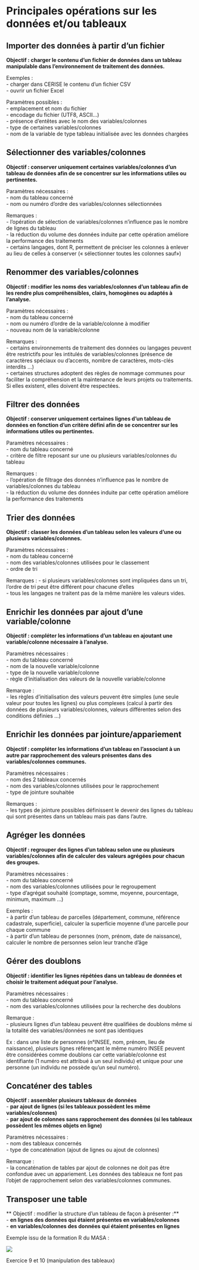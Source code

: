 # Principales opérations sur les données et/ou tableaux {.backgroundTitre}


## Importer des données à partir d’un fichier

**Objectif : charger le contenu d’un fichier de données dans un tableau manipulable dans l’environnement de traitement des données.**  

Exemples :  
- charger dans CERISE le contenu d’un fichier CSV  
- ouvrir un fichier Excel  
  

Paramètres possibles :  
- emplacement et nom du fichier  
- encodage du fichier (UTF8, ASCII…)  
- présence d’entêtes avec le nom des variables/colonnes  
- type de certaines variables/colonnes  
- nom de la variable de type tableau initialisée avec les données chargées


## Sélectionner des variables/colonnes

**Objectif : conserver uniquement certaines variables/colonnes d’un tableau de données afin de se concentrer sur les informations utiles ou pertinentes.**  
  

Paramètres nécessaires :  
- nom du tableau concerné  
- nom ou numéro d’ordre des variables/colonnes sélectionnées  
  
Remarques :  
- l’opération de sélection de variables/colonnes n’influence pas le nombre de lignes du tableau  
- la réduction du volume des données induite par cette opération améliore la performance des traitements   
- certains langages, dont R, permettent de préciser les colonnes à enlever au lieu de celles à conserver (« sélectionner toutes les colonnes sauf»)


## Renommer des variables/colonnes

**Objectif : modifier les noms des variables/colonnes d’un tableau afin de les rendre plus compréhensibles, clairs, homogènes ou adaptés à l’analyse.**  

  
Paramètres nécessaires :  
- nom du tableau concerné  
- nom ou numéro d’ordre de la variable/colonne à modifier  
- nouveau nom de la variable/colonne  
  
Remarques :  
- certains environnements de traitement des données ou langages peuvent être restrictifs pour les intitulés de variables/colonnes (présence de caractères spéciaux ou d’accents, nombre de caractères, mots-clés interdits …)  
- certaines structures adoptent des règles de nommage communes pour faciliter la compréhension et la maintenance de leurs projets ou traitements. Si elles existent, elles doivent être respectées.  

## Filtrer des données

**Objectif : conserver uniquement certaines lignes d’un tableau de données en fonction d’un critère défini afin de se concentrer sur les informations utiles ou pertinentes.**  
  

Paramètres nécessaires :  
- nom du tableau concerné  
- critère de filtre reposant sur une ou plusieurs variables/colonnes du tableau  
  
Remarques :  
- l’opération de filtrage des données n’influence pas le nombre de variables/colonnes du tableau  
- la réduction du volume des données induite par cette opération améliore la performance des traitements  


## Trier des données

**Objectif : classer les données d’un tableau selon les valeurs d’une ou plusieurs variables/colonnes.**  
  

Paramètres nécessaires :  
- nom du tableau concerné  
- nom des variables/colonnes utilisées pour le classement  
- ordre de tri  
  
Remarques : 
- si plusieurs variables/colonnes sont impliquées dans un tri, l’ordre de tri peut être différent pour chacune d’elles  
- tous les langages ne traitent pas de la même manière les valeurs vides.  


## Enrichir les données par ajout d’une variable/colonne

**Objectif : compléter les informations d’un tableau en ajoutant une variable/colonne nécessaire à l’analyse.**  
  

Paramètres nécessaires :  
- nom du tableau concerné  
- nom de la nouvelle variable/colonne  
- type de la nouvelle variable/colonne  
- règle d’initialisation des valeurs de la nouvelle variable/colonne  
  
Remarque :  
- les règles d’initialisation des valeurs peuvent être simples (une seule valeur pour toutes les lignes) ou plus complexes (calcul à partir des données de plusieurs variables/colonnes, valeurs différentes selon des conditions définies …)


## Enrichir les données par jointure/appariement

**Objectif : compléter les informations d’un tableau en l’associant à un autre par rapprochement des valeurs présentes dans des variables/colonnes communes.**
  

Paramètres nécessaires :  
- nom des 2 tableaux concernés  
- nom des variables/colonnes utilisées pour le rapprochement  
- type de jointure souhaitée  

Remarques :  
- les types de jointure possibles définissent le devenir des lignes du tableau qui sont présentes dans un tableau mais pas dans l’autre.  


## Agréger les données

**Objectif : regrouper des lignes d’un tableau selon une ou plusieurs variables/colonnes afin de calculer des valeurs agrégées pour chacun des groupes.**  
  

Paramètres nécessaires :  
- nom du tableau concerné  
- nom des variables/colonnes utilisées pour le regroupement  
- type d’agrégat souhaité (comptage, somme, moyenne, pourcentage, minimum, maximum …)  
  
Exemples :  
- à partir d’un tableau de parcelles (département, commune, référence cadastrale, superficie), calculer la superficie moyenne d’une parcelle pour chaque commune  
- à partir d’un tableau de personnes (nom, prénom, date de naissance), calculer le nombre de personnes selon leur tranche d’âge


## Gérer des doublons

**Objectif : identifier les lignes répétées dans un tableau de données et choisir le traitement adéquat pour l’analyse.**  
  

Paramètres nécessaires :  
- nom du tableau concerné  
- nom des variables/colonnes utilisées pour la recherche des doublons  
  
Remarque :  
- plusieurs lignes d’un tableau peuvent être qualifiées de doublons même si la totalité des variables/données ne sont pas identiques  
  
Ex : dans une liste de personnes (n°INSEE, nom, prénom, lieu de naissance), plusieurs lignes référençant le même numéro INSEE peuvent être considérées comme doublons car cette variable/colonne est identifiante (1 numéro est attribué à un seul individu) et unique pour une personne (un individu ne possède qu’un seul numéro).


## Concaténer des tables

**Objectif : assembler plusieurs tableaux de données**  
- **par ajout de lignes (si les tableaux possèdent les même variables/colonnes)**  
- **par ajout de colonnes sans rapprochement des données  (si les tableaux possèdent les mêmes objets en ligne)**  
  

Paramètres nécessaires :  
- nom des tableaux concernés  
- type de concaténation (ajout de lignes ou ajout de colonnes)  
  
Remarque :  
- la concaténation de tables par ajout de colonnes ne doit pas être confondue avec un appariement. Les données des tableaux ne font pas l’objet de rapprochement selon des variables/colonnes communes.


## Transposer une table

** Objectif : modifier la structure d’un tableau de façon à présenter :**  
- **en lignes des données qui étaient présentes en variables/colonnes**   
- **en variables/colonnes des données qui étaient présentes en lignes**  

Exemple issu de la formation R du MASA :  

![](images/clipboard-pivot.png){fig-align="center"}

[Exercice 9 et 10 (manipulation des tableaux)]{.Terre_battue2}